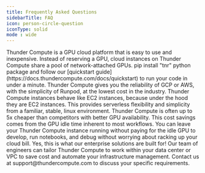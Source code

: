 ```yaml
---
title: Frequently Asked Questions
sidebarTitle: FAQ
icon: person-circle-question
iconType: solid
mode : wide
---
```

<AccordionGroup>
  <Accordion title="What is Thunder Compute?">
  Thunder Compute is a GPU cloud platform that is easy to use and inexpensive. Instead of reserving a GPU, cloud instances on Thunder Compute share a pool of network-attached GPUs.
  </Accordion>
  <Accordion title="How do I use Thunder Compute?">
    pip install "tnr" python package and follow our [quickstart guide](https://docs.thundercompute.com/docs/quickstart) to run your code in under a minute.
  </Accordion>
  <Accordion title="Why should I use Thunder Compute?">
  Thunder Compute gives you the reliability of GCP or AWS, with the simplicity of Runpod, at the lowest cost in the industry.
  </Accordion>
  <Accordion title="How does developing with Thunder Compute compare to serverless GPU platforms?">
  Thunder Compute instances behave like EC2 instances, because under the hood they are EC2 instances. This provides serverless flexibility and simplicity from a familiar, stable, linux environment.
  </Accordion>
  <Accordion title="How much does Thunder Compute cost to use? Can I even get GPUs?">
  Thunder Compute is often up to 5x cheaper than competitors with better GPU availability. This cost savings comes from the GPU idle time inherent to most workflows. You can leave your Thunder Compute instance running without paying for the idle GPU to develop, run notebooks, and debug without worrying about racking up your cloud bill.
  </Accordion>
  <Accordion title="I already have most of my infra on prem or in another cloud, can I use Thunder Compute?">
  Yes, this is what our enterprise solutions are built for! Our team of engineers can tailor Thunder Compute to work within your data center or VPC to save cost and automate your infrastructure management. Contact us at support@thundercompute.com to discuss your specific requirements.
  </Accordion>
</AccordionGroup>

